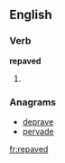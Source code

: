 ==English==

===Verb===
'''repaved'''

# {{present participle of|[[repave]]}}

===Anagrams===
* [[deprave#English|deprave]]
* [[pervade#English|pervade]]

[[fr:repaved]]